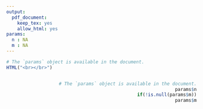 ```yaml
---
output: 
  pdf_document: 
    keep_tex: yes
    allow_html: yes
params:
  n : NA
  m : NA
---
```

<style>
.column-left{
  float:left;
  width: 12%;
  text-align: center;
  margin-top:22%;
  font-family:IRANSansDN_Light
}
.column-right{
  float:right;
  width: 88%;
  text-align: right;
}
.logo{
text-align:right
font-family:IRANSansDN_Light
}
</style>

<style>
h1, h2, h3, h4, h5, h6 {
  font-family:IRANSansDN_Light;
  text-align:center
}
p {
  text-align:center
  font-family:IRANSansDN_Light;
}
</style>


```r
# The `params` object is available in the document.
HTML("<br></br>")
```

<!-- <div style='position:absolute; top:0; right:0; padding:10px;'> -->
<!-- ```{r pressure, echo=FALSE,fig.asp=0.2} -->
<!-- knitr::include_graphics('Logo.png') -->
<!-- ``` -->
<!-- </div> -->

<div class="column-right">
```r
# The `params` object is available in the document.
params$n
if(!is.null(params$m))
params$m
```
</div>





